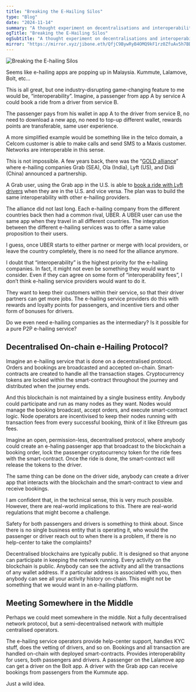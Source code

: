 ```yaml
---
title: "Breaking the E-Hailing Silos"
type: "Blog"
date: "2024-11-14"
summary: "A thought experiment on decentralisations and interoperability for the e-hailing industry. "
ogTitle: "Breaking the E-Hailing Silos"
ogSubtitle: "A thought experiment on decentralisations and interoperability for the e-hailing industry. "
mirror: "https://mirror.xyz/jibone.eth/QfjC9BywRyB4OMQ9kF1rz0ZfuAv5h7BDEzuI_N2Ta8Q?referrerAddress=0x8C4bD387aDD8AeF519819972986d16095a118799"
---
```


![Breaking the E-hailing Silos](/imgs/blogposts/breaking-ehailing-silos.webp)

Seems like e-hailing apps are popping up in Malaysia. Kummute, Lalamove, Bolt, etc…

This is all great, but one industry-disrupting game-changing feature to me would be, “interoperability”. Imagine, a passenger from app A by service A could book a ride from a driver from service B.
  
The passenger pays from his wallet in app A to the driver from service B, no need to download a new app, no need to top-up different wallet, rewards points are transferable, same user experience.

A more simplified example would be something like in the telco domain, a Celcom customer is able to make calls and send SMS to a Maxis customer. Networks are interoperable in this sense.

This is not impossible. A few years back, there was the “[GOLD alliance](https://www.grab.com/sg/press/business/didi-kuaidi-grabtaxi-lyft-and-ola-form-global-rideshare-partnership/)” where e-hailing companies Grab (SEA), Ola (India), Lyft (US), and Didi (China) announced a partnership.

A Grab user, using the Grab app in the U.S. is able to [book a ride with Lyft drivers](https://www.techinasia.com/grab-lyft-app-passenger-sharing) when they are in the U.S. and vice versa. The plan was to build the same interoperability with other e-hailing providers.

The alliance did not last long. Each e-hailing company from the different countries back then had a common rival, UBER. A UBER user can use the same app when they travel in all different countries. The integration between the different e-hailing services was to offer a same value proposition to their users.

I guess, once UBER starts to either partner or merge with local providers, or leave the country completely, there is no need for the alliance anymore.

I doubt that “interoperability” is the highest priority for the e-hailing companies. In fact, it might not even be something they would want to consider. Even if they can agree on some form of “interoperability fees”, I don’t think e-hailing service providers would want to do it.

They want to keep their customers within their service, so that their driver partners can get more jobs. The e-hailing service providers do this with rewards and loyalty points for passengers, and incentive tiers and other form of bonuses for drivers.

Do we even need e-hailing companies as the intermediary? Is it possible for a pure P2P e-hailing service?

## Decentralised On-chain e-Hailing Protocol?

Imagine an e-hailing service that is done on a decentralised protocol. Orders and bookings are broadcasted and accepted on-chain. Smart-contracts are created to handle all the transaction stages. Cryptocurrency tokens are locked within the smart-contract throughout the journey and distributed when the journey ends.

And this blockchain is not maintained by a single business entity. Anybody could participate and run as many nodes as they want. Nodes would manage the booking broadcast, accept orders, and execute smart-contract logic. Node operators are incentivised to keep their nodes running with transaction fees from every successful booking, think of it like Ethreum gas fees.

Imagine an open, permission-less, decentralised protocol, where anybody could create an e-haling passenger app that broadcast to the blockchain a booking order, lock the passenger cryptocurrency token for the ride fees with the smart-contract. Once the ride is done, the smart-contract will release the tokens to the driver.

The same thing can be done on the driver side, anybody can create a driver app that interacts with the blockchain and the smart-contract to view and receive bookings.

I am confident that, in the technical sense, this is very much possible. However, there are real-world implications to this. There are real-world regulations that might become a challenge.

Safety for both passengers and drivers is something to think about. Since there is no single business entity that is operating it, who would the passenger or driver reach out to when there is a problem, if there is no help-center to take the complaints?

Decentralised blockchains are typically public. It is designed so that anyone can participate in keeping the network running. Every activity on the blockchain is public. Anybody can see the activity and all the transactions of any wallet address. If a particular address is associated with you, then anybody can see all your activity history on-chain. This might not be something that we would want in an e-hailing platform.

## Meeting Somewhere in the Middle

Perhaps we could meet somewhere in the middle. Not a fully decentralised network protocol, but a semi-decentralised network with multiple centralised operators.

The e-hailing service operators provide help-center support, handles KYC stuff, does the vetting of drivers, and so on. Bookings and all transaction are handled on-chain with deployed smart-contracts. Provides interoperability for users, both passengers and drivers. A passenger on the Lalamove app can get a driver on the Bolt app. A driver with the Grab app can receive bookings from passengers from the Kummute app.

Just a wild idea.
